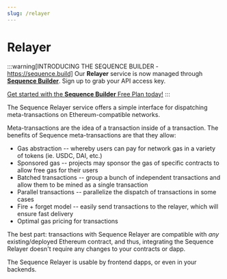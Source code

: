 ```yaml
---
slug: /relayer
---
```


# Relayer

:::warning[INTRODUCING THE SEQUENCE BUILDER - https://sequence.build]
Our **Relayer** service is now managed through **[Sequence Builder](https://sequence.build)**. Sign up to grab your API access key. 

[Get started with the **Sequence Builder** Free Plan today!](https://sequence.build)
:::

The Sequence Relayer service offers a simple interface for dispatching meta-transactions on Ethereum-compatible
networks.

Meta-transactions are the idea of a transaction inside of a transaction. The benefits of Sequence meta-transactions are 
that they allow:
* Gas abstraction -- whereby users can pay for network gas in a variety of tokens (ie. USDC, DAI, etc.)
* Sponsored gas -- projects may sponsor the gas of specific contracts to allow free gas for their users
* Batched transactions -- group a bunch of independent transactions and allow them to be mined as a single transaction
* Parallel transactions -- parallelize the dispatch of transactions in some cases
* Fire + forget model -- easily send transactions to the relayer, which will ensure fast delivery
* Optimal gas pricing for transactions

The best part: transactions with Sequence Relayer are compatible with *any* existing/deployed Ethereum
contract, and thus, integrating the Sequence Relayer doesn't require any changes to your contracts or dapp.

The Sequence Relayer is usable by frontend dapps, or even in your backends.

